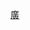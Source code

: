 {{Userbox-2
  |border-c = yellowGreen
  |border-s = 1
  |id1-c = yellowgreen
  |id1-s    = 13
  |id2-c    = #41A317
  |id2-s    = 14
  |id2-fc   = #FFFFFF
  |info-c = white
  |info-s = 10
  |info = 這個用戶喜歡收聽'''[[KISS Radio]]'''的節目。
  |id1 = <span style="color:white;">Kiss Radio</span>
  |id2 = 99.9
}}

<includeonly>[[Category:喜歡收聽Kiss Radio的維基人|{{PAGENAME}}]]</includeonly><noinclude>
[[Category:媒體用戶框模板|廣]]
</noinclude>